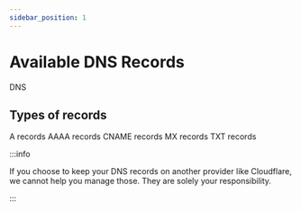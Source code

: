 ```yaml
---
sidebar_position: 1
---
```



# Available DNS Records

DNS

## Types of records

<Tabs>
  <TabItem value='a' label='A' default>
    A records
  </TabItem>
  <TabItem value='aaaa' label='AAAAA' default>
    AAAA records
  </TabItem>
  <TabItem value='cname' label='CNAME'>
    CNAME records
  </TabItem>
  <TabItem value='mx' label='MX'>
    MX records
  </TabItem>
  <TabItem value='txt' label='TXT'>
    TXT records
  </TabItem>
</Tabs>

:::info

If you choose to keep your DNS records on another provider like Cloudflare, we cannot help you manage those. They are solely your responsibility.

:::
